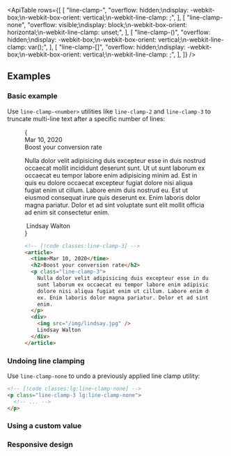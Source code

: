

<ApiTable
  rows={[
    [
      "line-clamp-<number>",
      "overflow: hidden;\ndisplay: -webkit-box;\n-webkit-box-orient: vertical;\n-webkit-line-clamp: <number>;",
    ],
    [
      "line-clamp-none",
      "overflow: visible;\ndisplay: block;\n-webkit-box-orient: horizontal;\n-webkit-line-clamp: unset;",
    ],
    [
      "line-clamp-(<custom-property>)",
      "overflow: hidden;\ndisplay: -webkit-box;\n-webkit-box-orient: vertical;\n-webkit-line-clamp: var(<custom-property>);",
    ],
    [
      "line-clamp-[<value>]",
      "overflow: hidden;\ndisplay: -webkit-box;\n-webkit-box-orient: vertical;\n-webkit-line-clamp: <value>;",
    ],
  ]}
/>

## Examples

### Basic example

Use `line-clamp-<number>` utilities like `line-clamp-2` and `line-clamp-3` to truncate multi-line text after a specific number of lines:

<Figure>

<Example padding={false}>
  {
    <div className="px-4 sm:px-0">
      <article className="mx-auto max-w-sm p-8 text-gray-700 dark:text-gray-400">
        <time dateTime="2020-03-16" className="block text-sm leading-6 text-gray-500 dark:text-gray-400">
          Mar 10, 2020
        </time>
        <div className="mt-2 text-lg font-semibold text-gray-900 dark:text-gray-200">Boost your conversion rate</div>
        <p className="mt-4 line-clamp-3 text-sm leading-6 text-gray-500 dark:text-gray-400">
          Nulla dolor velit adipisicing duis excepteur esse in duis nostrud occaecat mollit incididunt deserunt sunt. Ut
          ut sunt laborum ex occaecat eu tempor labore enim adipisicing minim ad. Est in quis eu dolore occaecat
          excepteur fugiat dolore nisi aliqua fugiat enim ut cillum. Labore enim duis nostrud eu. Est ut eiusmod
          consequat irure quis deserunt ex. Enim laboris dolor magna pariatur. Dolor et ad sint voluptate sunt elit
          mollit officia ad enim sit consectetur enim.
        </p>
        <div className="mt-4 flex gap-x-2.5 text-sm leading-6 font-semibold text-gray-900 dark:text-gray-200">
          <img
            className="h-6 w-6 flex-none rounded-full bg-gray-50 dark:bg-gray-900"
            src="https://images.unsplash.com/photo-1517841905240-472988babdf9?ixlib=rb-1.2.1&ixid=eyJhcHBfaWQiOjEyMDd9&auto=format&fit=facearea&facepad=2&w=256&h=256&q=80"
            alt=""
          />
          Lindsay Walton
        </div>
      </article>
    </div>
  }
</Example>

```html
<!-- [!code classes:line-clamp-3] -->
<article>
  <time>Mar 10, 2020</time>
  <h2>Boost your conversion rate</h2>
  <p class="line-clamp-3">
    Nulla dolor velit adipisicing duis excepteur esse in duis nostrud occaecat mollit incididunt deserunt sunt. Ut ut
    sunt laborum ex occaecat eu tempor labore enim adipisicing minim ad. Est in quis eu dolore occaecat excepteur fugiat
    dolore nisi aliqua fugiat enim ut cillum. Labore enim duis nostrud eu. Est ut eiusmod consequat irure quis deserunt
    ex. Enim laboris dolor magna pariatur. Dolor et ad sint voluptate sunt elit mollit officia ad enim sit consectetur
    enim.
  </p>
  <div>
    <img src="/img/lindsay.jpg" />
    Lindsay Walton
  </div>
</article>
```

</Figure>

### Undoing line clamping

Use `line-clamp-none` to undo a previously applied line clamp utility:

```html
<!-- [!code classes:lg:line-clamp-none] -->
<p class="line-clamp-3 lg:line-clamp-none">
  <!-- ... -->
</p>
```

### Using a custom value

<UsingACustomValue
  element="p"
  utility="line-clamp"
  name="number of lines"
  variable="line-count"
  value="calc(var(--characters)/100)"
/>

### Responsive design

<ResponsiveDesign property="line-clamp" defaultClass="line-clamp-3" featuredClass="line-clamp-4" />
